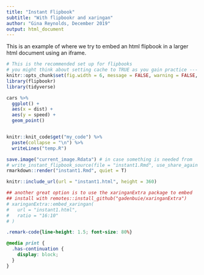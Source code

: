 ```yaml
---
title: "Instant Flipbook"
subtitle: "With flipbookr and xaringan"
author: "Gina Reynolds, December 2019"
output: html_document
---
```


This is an example of where we try to embed an html flipbook in a larger html document using an iframe.   

```r
# This is the recommended set up for flipbooks
# you might think about setting cache to TRUE as you gain practice --- building flipbooks from scratch can be time consuming
knitr::opts_chunk$set(fig.width = 6, message = FALSE, warning = FALSE, comment = "", cache = F)
library(flipbookr)
library(tidyverse)
```


```r
cars %>% 
  ggplot() +
  aes(x = dist) +
  aes(y = speed) +
  geom_point()
```

```r
```



```r
knitr::knit_code$get("my_code") %>% 
  paste(collapse = "\n") %>% 
  writeLines("temp.R")

save.image("current_image.Rdata") # in case something is needed from 
# write_instant_flipbook_source(file = "instant1.Rmd", use_share_again = T, title = "Cars Plot Build w/ ggplot2")
rmarkdown::render("instant1.Rmd", quiet = T)
```


```r
knitr::include_url(url = "instant1.html", height = 360)

## another great option is to use the xaringanExtra package to embed
## install with remotes::install_github("gadenbuie/xaringanExtra")
# xaringanExtra::embed_xaringan(
#   url = "instant1.html",
#   ratio = "16:10"
# )
```






```css
.remark-code{line-height: 1.5; font-size: 80%}

@media print {
  .has-continuation {
    display: block;
  }
}
```
